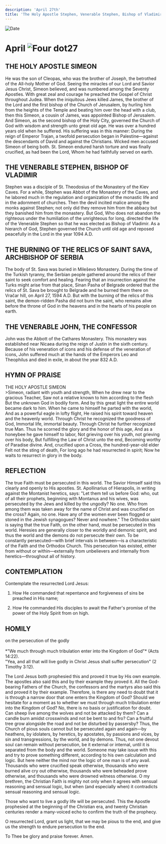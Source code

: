 ```yaml
---
description: 'April 27th'
title: 'The Holy Apostle Stephen, Venerable Stephen, Bishop of Vladimir, the Relics of St Savva, Archbishop of Serbia, Venerable John the Confessor'
---
```


<RunningHead />
<Image src="/title-imprint.png" height={68} width={50} alt="Date" className="title-imprint"/>

# <div id="date">April <Image className="four-dot" src="/four-dot.png" height={15} width={15} alt="Four dot" />27</div>

## THE HOLY APOSTLE SIMEON

He was the son of Cleopas, who was the brother of Joseph, the betrothed of the All-holy Mother of God. Seeing the miracles of our Lord and Savior Jesus Christ, Simeon believed, and was numbered among the Seventy Apostles. With great zeal and courage he preached the Gospel of Christ throughout Judea. When the iniquitous Jews killed James, the brother of the Lord and the first bishop of the Church of Jerusalem, by hurling him from the heights of the Temple and beating him over the head with a club, then this Simeon, a cousin of James, was appointed Bishop of Jerusalem. And Simeon, as the second bishop of the Holy City, governed the Church of God with wisdom and strength unto great old age. He was over a hundred years old when he suffered. His suffering was in this manner: During the reign of Emperor Trajan, a twofold persecution began in Palestine—against the descendants of David and against the Christians. Wicked men accused Simeon of being both. St. Simeon endured harsh torture and was finally crucified, as had been the Lord, Whom he had faithfully served on earth.

## THE VENERABLE STEPHEN, BISHOP OF VLADIMIR

Stephen was a disciple of St. Theodosius of the Monastery of the Kiev Caves. For a while, Stephen was Abbot of the Monastery of the Caves, and he labored much in the regulation and organization of the monastic life and in the adornment of churches. Then the devil incited malice among the monks against Stephen; not only did they remove him from the abbacy but they banished him from the monastery. But God, Who does not abandon the righteous under the humiliation of the unrighteous for long, directed the life of the Venerable Stephen so that he was elected as Bishop of Vladimir. As a hierarch of God, Stephen governed the Church until old age and reposed peacefully in the Lord in the year 1094 A.D.

## THE BURNING OF THE RELICS OF SAINT SAVA, ARCHBISHOP OF SERBIA

The body of St. Sava was buried in Mileševo Monastery. During the time of the Turkish tyranny, the Serbian people gathered around the relics of their saint to seek comfort and healing. Fearing that an insurrection against the Turks might arise from that place, Sinan Pasha of Belgrade ordered that the relics of St. Sava be brought to Belgrade and he burned them there on Vračar hill, on April 27, 1594 A.D. But with the burning of the relics of this saint, the demon-ridden Pasha did not burn the saint, who remains alive before the throne of God in the heavens and in the hearts of his people on earth.

## THE VENERABLE JOHN, THE CONFESSOR

John was the Abbott of the Cathares Monastery. This monastery was established near Nicaea during the reign of Justin in the sixth century. Because of his veneration of icons and his defense of the veneration of icons, John suffered much at the hands of the Emperors Leo and Theophilus and died in exile, in about the year 832 A.D.


## HYMN OF PRAISE
<div style={{textAlign:'center', color:'crimson', fontWeight:'bold'}}>
THE HOLY APOSTLE SIMEON
</div>
>Simeon, radiant with youth and strength,  
When he drew near to the gracious Teacher,  
Saw not a relative known to him according to the flesh  
But the unknown God in bodily form.  
And by this great light the entire world became dark to him.  
When he came to himself he parted with the world,  
And as a powerful eagle in lofty flight,  
He raised his spirit toward heaven and the heavenly world.  
Through Christ he recognized the goodness of God,  
Immortal life, immortal beauty.  
Through Christ he further recognized true Man.  
Thus he scorned the glory and the honor of this age,  
And as a honeybee he gave himself to labor,  
Not grieving over his youth, not grieving over his body,  
But fulfilling the Law of Christ unto the end,  
Becoming worthy of Paradise divine.  
And, crucified upon a Cross, the hundred-year-old elder  
Felt not the sting of death,  
For long ago he had resurrected in spirit;  
Now he waits to resurrect in glory in the body.  

 
## REFLECTION

The true Faith must be persecuted in this world. The Savior Himself said this clearly and openly to His apostles. St. Apollinarius of Hierapolis, in writing against the Montanist heretics, says: "Let them tell us before God: who, out of all their prophets, beginning with Montanus and his wives, was persecuted by the Jews and killed by the ungodly? No one. Who from among them was taken away for the name of Christ and was crucified on the cross? Again, no one. Have any of the women ever been flogged or stoned in the Jewish synagogues? Never and nowhere." The Orthodox saint is saying that the true Faith, on the other hand, must be persecuted in this world. Heresies are generally closer to the worldly and demonic spirit, and thus the world and the demons do not persecute their own. To be constantly persecuted—with brief intervals in between—is a characteristic of the Faith and the Orthodox Church. This persecution has existed, either from without or within—externally from unbelievers and internally from heretics—throughout all of history.


## CONTEMPLATION

Contemplate the resurrected Lord Jesus:

1. How He commanded that repentance and forgiveness of sins be preached in His name;

2. How He commanded His disciples to await the Father's promise of the power of the Holy Spirit from on high.


## HOMILY
<div style={{textAlign:'center', color:'crimson', fontWeight:'bold'}}>
on the persecution of the godly
</div><br />
<div style={{textAlign:'right'}}>
*"We much through much tribulation enter into the Kingdom of God"* (Acts 14:22).
</div>
"Yea, and all that will live godly in Christ Jesus shall suffer persecution" (2 Timothy 3:12).

The Lord Jesus both prophesied this and proved it true by His own example. The apostles also said this and by their example they proved it. All the God-bearing Fathers of the Church, the confessors and the martyrs also said this and proved it by their example. Therefore, is there any need to doubt that it is through a narrow door that one enters the Kingdom of God? Should we hesitate for a moment as to whether we must through much tribulation enter into the Kingdom of God? No, there is no basis or justification for doubt. Can sheep live among the wolves and not be attacked by them? Can a candle burn amidst crosswinds and not be bent to and fro? Can a fruitful tree grow alongside the road and not be disturbed by passersby? Thus, the Church of pious souls cannot but be persecuted again and again—by heathens, by idolaters, by heretics, by apostates, by passions and vices, by sin and transgressions, by the world, and by demons. Thus, not one devout soul can remain without persecution, be it external or internal, until it is separated from the body and the world. Someone may take issue with this and try to prove something different, according to his own calculation and logic. But here neither the mind nor the logic of one man is of any avail. Thousands who were crucified speak otherwise, thousands who were burned alive cry out otherwise, thousands who were beheaded prove otherwise, and thousands who were drowned witness otherwise. O my brethren, the Christian Faith is mighty not only when it agrees with sensual reasoning and sensual logic, but when (and especially when) it contradicts sensual reasoning and sensual logic.

Those who want to live a godly life will be persecuted. This the Apostle prophesied at the beginning of the Christian era, and twenty Christian centuries render a many-voiced echo to confirm the truth of the prophecy.

O resurrected Lord, grant us light, that we may be pious to the end, and give us the strength to endure persecution to the end.

To Thee be glory and praise forever. Amen.

